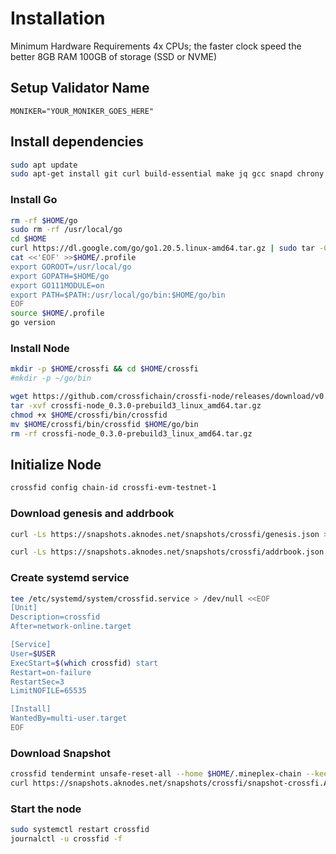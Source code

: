 # Installation
Minimum Hardware Requirements 4x CPUs; the faster clock speed the better 8GB RAM 100GB of storage (SSD or NVME)

## Setup Validator Name

```env
MONIKER="YOUR_MONIKER_GOES_HERE"
```

## Install dependencies

```bash
sudo apt update
sudo apt-get install git curl build-essential make jq gcc snapd chrony lz4 tmux unzip bc -y
```

### Install Go

```bash
rm -rf $HOME/go
sudo rm -rf /usr/local/go
cd $HOME
curl https://dl.google.com/go/go1.20.5.linux-amd64.tar.gz | sudo tar -C/usr/local -zxvf -
cat <<'EOF' >>$HOME/.profile
export GOROOT=/usr/local/go
export GOPATH=$HOME/go
export GO111MODULE=on
export PATH=$PATH:/usr/local/go/bin:$HOME/go/bin
EOF
source $HOME/.profile
go version
```

### Install Node

```bash
mkdir -p $HOME/crossfi && cd $HOME/crossfi
#mkdir -p ~/go/bin

wget https://github.com/crossfichain/crossfi-node/releases/download/v0.3.0-prebuild3/crossfi-node_0.3.0-prebuild3_linux_amd64.tar.gz
tar -xvf crossfi-node_0.3.0-prebuild3_linux_amd64.tar.gz
chmod +x $HOME/crossfi/bin/crossfid
mv $HOME/crossfi/bin/crossfid $HOME/go/bin
rm -rf crossfi-node_0.3.0-prebuild3_linux_amd64.tar.gz
```

## Initialize Node

```bash
crossfid config chain-id crossfi-evm-testnet-1
```

### Download genesis and addrbook

```bash
curl -Ls https://snapshots.aknodes.net/snapshots/crossfi/genesis.json > $HOME/.mineplex-chain/config/genesis.json

curl -Ls https://snapshots.aknodes.net/snapshots/crossfi/addrbook.json > $HOME/.mineplex-chain/config/addrbook.json
```

### Create systemd service

```bash
tee /etc/systemd/system/crossfid.service > /dev/null <<EOF
[Unit]
Description=crossfid
After=network-online.target

[Service]
User=$USER
ExecStart=$(which crossfid) start
Restart=on-failure
RestartSec=3
LimitNOFILE=65535

[Install]
WantedBy=multi-user.target
EOF
```

### Download Snapshot
```bash
crossfid tendermint unsafe-reset-all --home $HOME/.mineplex-chain --keep-addr-book 
curl https://snapshots.aknodes.net/snapshots/crossfi/snapshot-crossfi.AKNodes.lz4 | lz4 -dc - | tar -xf - -C $HOME/.mineplex-chain
```

### Start the node
```bash
sudo systemctl restart crossfid
journalctl -u crossfid -f
```